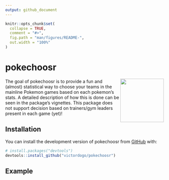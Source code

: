 ```yaml
---
output: github_document
---
```


<!-- README.md is generated from README.Rmd. Please edit that file -->

```r
knitr::opts_chunk$set(
  collapse = TRUE,
  comment = "#>",
  fig.path = "man/figures/README-",
  out.width = "100%"
)
```

# pokechoosr

<!-- badges: start -->
<img src='man/figures/logo.png' align="right" height="138" />
<!-- badges: end -->

The goal of pokechoosr is to provide a fun and (almost) statistical way to choose your teams in the mainline Pokemon games based on each pokemon's stats. A detailed description of how this is done can be seen in the package's vignettes. This package does not support decision based on trainers/gym leaders present in each game (yet)!



## Installation

You can install the development version of pokechoosr from [GitHub](github.com) with:

``` r
# install.packages("devtools")
devtools::install_github("victordogo/pokechoosr")
```

## Example

